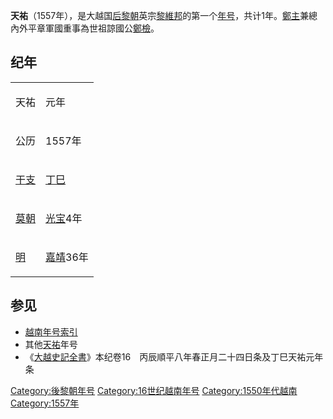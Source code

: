 {{Eranamebox|年号=天祐
|起讫时间= 1557年
|政权= [[后黎朝|后黎朝]]
|帝王= 英宗[[黎維邦|黎維邦]]
|历时= 1年
|timeline=
|说明=
}}
'''天祐'''（1557年），是大越国[[后黎朝|后黎朝]]英宗[[黎維邦|黎維邦]]的第一个[[年号|年号]]，共计1年。[[鄭主|鄭主]]兼總內外平章軍國重事為世祖諒國公[[鄭檢|鄭檢]]。

==纪年==

{| class="wikitable" style="background-color:#ffffff;text-align:center"
|- style="background-color:#cccccc;font-weight:bold"
|天祐||元年
|-
|公历||1557年
|- 
|[[干支|干支]]||[[丁巳|丁巳]]
|-
|[[莫朝|莫朝]]||[[光宝|光宝]]4年
|-
|[[明|明]]||[[嘉靖|嘉靖]]36年 
|}

==参见==
*[[越南年号索引|越南年号索引]]
*其他[[天祐|天祐]]年号
*《[[大越史記全書|大越史記全書]]》本纪卷16　丙辰順平八年春正月二十四日条及丁巳天祐元年条  

{{年号|[[順平_(後黎中宗)|順平]]|[[越南年号索引|越南后黎朝年号]]|[[正治_(越南)|正治]]}}
{{越南年號}}
[[Category:後黎朝年号|Category:後黎朝年号]]
[[Category:16世纪越南年号|Category:16世纪越南年号]]
[[Category:1550年代越南|Category:1550年代越南]]
[[Category:1557年|Category:1557年]]